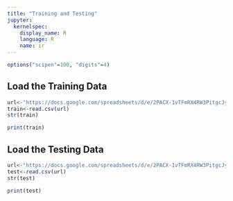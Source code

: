 ```yaml
---
title: "Training and Testing"
jupyter:
  kernelspec:
    display_name: R
    language: R
    name: ir
---
```


```r
options("scipen"=100, "digits"=4)
```

## Load the Training Data 

```r
url<-"https://docs.google.com/spreadsheets/d/e/2PACX-1vTFmRX4RW3PitgcJya0X2sRbSiD0J2t0oYewyhkkyWwR9i8NIaHiuQKrBtLlrwG9fzn4MvNOM92olnK/pub?gid=0&single=true&output=csv"
train<-read.csv(url)
str(train)
```

```r
print(train)
```

## Load the Testing Data 

```r
url<-"https://docs.google.com/spreadsheets/d/e/2PACX-1vTFmRX4RW3PitgcJya0X2sRbSiD0J2t0oYewyhkkyWwR9i8NIaHiuQKrBtLlrwG9fzn4MvNOM92olnK/pub?gid=1744064271&single=true&output=csv"
test<-read.csv(url)
str(test)
```

```r
print(test)
```

